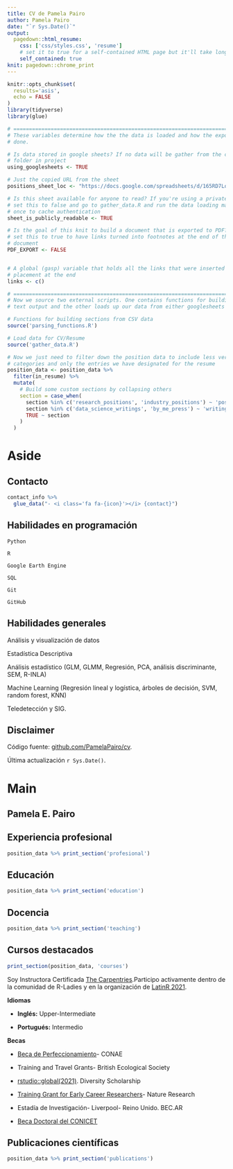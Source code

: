 ```yaml
---
title: CV de Pamela Pairo
author: Pamela Pairo
date: "`r Sys.Date()`"
output:
  pagedown::html_resume:
    css: ['css/styles.css', 'resume']
    # set it to true for a self-contained HTML page but it'll take longer to render
    self_contained: true
knit: pagedown::chrome_print 
---
```



```r
knitr::opts_chunk$set(
  results='asis', 
  echo = FALSE
)
library(tidyverse)
library(glue)

# ======================================================================
# These variables determine how the the data is loaded and how the exports are
# done.

# Is data stored in google sheets? If no data will be gather from the csvs/
# folder in project
using_googlesheets <- TRUE

# Just the copied URL from the sheet
positions_sheet_loc <- "https://docs.google.com/spreadsheets/d/165RD7Lo5v0zcRE1ioAB91YUVJTNw75_Ql4KCW0S0VnI/edit#gid=1406459246"

# Is this sheet available for anyone to read? If you're using a private sheet
# set this to false and go to gather_data.R and run the data loading manually
# once to cache authentication
sheet_is_publicly_readable <- TRUE

# Is the goal of this knit to build a document that is exported to PDF? If so
# set this to true to have links turned into footnotes at the end of the
# document
PDF_EXPORT <- FALSE


# A global (gasp) variable that holds all the links that were inserted for
# placement at the end
links <- c()

# ======================================================================
# Now we source two external scripts. One contains functions for building the
# text output and the other loads up our data from either googlesheets or csvs

# Functions for building sections from CSV data
source('parsing_functions.R') 

# Load data for CV/Resume
source('gather_data.R')

# Now we just need to filter down the position data to include less verbose
# categories and only the entries we have designated for the resume
position_data <- position_data %>% 
  filter(in_resume) %>% 
  mutate(
    # Build some custom sections by collapsing others
    section = case_when(
      section %in% c('research_positions', 'industry_positions') ~ 'positions', 
      section %in% c('data_science_writings', 'by_me_press') ~ 'writings',
      TRUE ~ section
    )
  ) 
```

Aside
================================================================================

Contacto {#contact}
--------------------------------------------------------------------------------

```r
contact_info %>% 
  glue_data("- <i class='fa fa-{icon}'></i> {contact}")
```



Habilidades en programación {#programming}
--------------------------------------------------------------------------------

<i class="fab fa-python"></i> `Python`

<i class="fab fa-r-project"></i> `R`

<i class="fas fa-globe-americas"></i>
 `Google Earth Engine`
 
<i class="fas fa-database"></i> `SQL`
 
<i class="fas fa-code-branch"></i> `Git`

<i class="fab fa-github"></i> `GitHub`

Habilidades generales {#skills}
--------------------------------------------------------------------------------

<i class="fas fa-check"></i> Análisis y visualización de datos

<i class="fas fa-check"></i> Estadística Descriptiva

<i class="fas fa-check"></i> Análisis estadístico (GLM, GLMM, Regresión, PCA, análisis discriminante, SEM, R-INLA)

<i class="fas fa-check"></i> Machine Learning (Regresión lineal y logística, árboles de decisión, SVM, random forest, KNN)

<i class="fas fa-check"></i> Teledetección y SIG.


Disclaimer {#disclaimer}
--------------------------------------------------------------------------------

Código fuente: [github.com/PamelaPairo/cv](https://github.com/PamelaPairo/CV).

Última actualización `r Sys.Date()`.


Main
================================================================================

Pamela E. Pairo {#title}
--------------------------------------------------------------------------------

Experiencia profesional {data-icon=users}
--------------------------------------------------------------------------------

```r
position_data %>% print_section('profesional')
```

Educación {data-icon=graduation-cap data-concise=true}
--------------------------------------------------------------------------------

```r
position_data %>% print_section('education')
```


Docencia {data-icon=chalkboard-teacher data-concise=true}
--------------------------------------------------------------------------------

```r
position_data %>% print_section('teaching')
```


Cursos destacados {data-icon=book}
--------------------------------------------------------------------------------

```r
print_section(position_data, 'courses')
```

::: aside

Soy Instructora Certificada [The Carpentries](https://carpentries.org/).Participo activamente dentro de la comunidad de R-Ladies y en la organización de [LatinR 2021](https://latin-r.com/).

**Idiomas**

- **Inglés:** Upper-Intermediate

- **Portugués:** Intermedio


**Becas**

- <i class="fas fa-trophy"></i> [Beca de Perfeccionamiento](https://www.argentina.gob.ar/ciencia/conae/convocatoria-becas-de-perfeccionamiento-conae/1er-llamado-gerencia-de-vinculacion-tecnologica)- CONAE

- <i class="fas fa-trophy"></i> Training and Travel Grants- British Ecological Society

- <i class="fas fa-trophy"></i> [rstudio::global(2021)](https://blog.rstudio.com/2020/11/30/diversity-scholarships/). Diversity Scholarship 

- <i class="fas fa-trophy"></i> [Training Grant for Early Career Researchers](https://www.nature.com/early-career-travel-grants/about/recipients?draft=marketing&platform=oscar&target=content)- Nature Research

- <i class="fas fa-trophy"></i> Estadía de Investigación- Liverpool- Reino Unido. BEC.AR

- <i class="fas fa-trophy"></i> [Beca Doctoral del CONICET](https://convocatorias.conicet.gov.ar/becas/)

:::

Publicaciones científicas {data-icon=file}
--------------------------------------------------------------------------------

```r
position_data %>% print_section('publications')
```


<!-- These breaks just force a new page so section doesnt get cut off -->
<!--<br>-->


